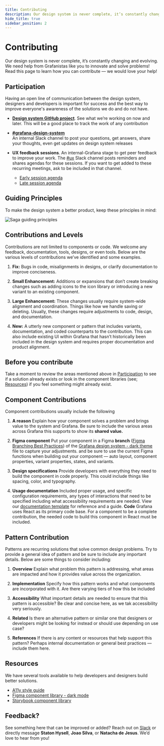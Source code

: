 ```yaml
---
title: Contributing
description: Our design system is never complete, it’s constantly changing and evolving. We need help from Grafanistas like you to innovate and solve problems! Read this page to learn how you can contribute — we would love your help!
hide_title: true
sidebar_position: 2
---
```



# Contributing <Badge text='ready' color='green'></Badge>

Our design system is never complete, it’s constantly changing and evolving. We need help from Grafanistas like you to innovate and solve problems! Read this page to learn how you can contribute — we would love your help!

## Participation

Having an open line of communication between the design system, designers and developers is important for success and the best way to improve everyone's awareness of the solutions we do and do not have.

- **[Design system GitHub project](https://github.com/orgs/grafana/projects/176/views/4)**.
  See what we’re working on now and later. This will be a good place to track the work of any contribution

- **[#grafana-design-system](https://raintank-corp.slack.com/archives/CT7S455SP)**  
  An internal Slack channel to post your questions, get answers, share your thoughts, even get updates on design system releases

- **UX feedback sessions**.
  An internal-Grafana stage to get peer feedback to improve your work. The [#ux](https://raintank-corp.slack.com/archives/C0F5GDR4P) Slack channel posts reminders and shares agendas for these sessions. If you want to get added to these recurring meetings, ask to be included in that channel.
  - [Early session agenda](https://docs.google.com/document/d/1m2yciWfQa-rp-KLUrMLYOge00GAd8bLPzmDtDwDFt0o/edit?usp=sharing)
  - [Late session agenda](https://docs.google.com/document/d/1oeaCzAyy3W-TguKUTaOqT2wIiAabuAO_Gr3TMOZKxcA/edit)

## Guiding Principles

To make the design system a better product, keep these principles in mind:

![Saga guiding principles](/img/GuidingPrinciples.png 'Image showing graphs and charts related to the guiding principles of the Saga design system')

## Contributions and Levels

Contributions are not limited to components or code. We welcome any feedback, documentation, tools, designs, or even tools. Below are the various levels of contributions we’ve identified and some examples.

1. **Fix:** Bugs in code, misalignments in designs, or clarify documentation to improve conciseness.

2. **Small Enhancement:** Additions or expansions that don’t create breaking changes such as adding icons to the icon library or introducing a new variant to an existing component.

3. **Large Enhancement:** These changes usually require system-wide alignment and coordination. Things like how we handle saving or deleting. Usually, these changes require adjustments to code, design, and documentation.

4. **New:** A utterly new component or pattern that includes variants, documentation, and coded counterparts to the contribution. This can also include existing UI within Grafana that hasn’t historically been included in the design system and requires proper documentation and product alignment.

## Before you contribute

Take a moment to review the areas mentioned above in [Participation](/contributing#participation) to see if a solution already exists or look in the component libraries (see; [Resources](/contributing#resources)) if you feel something might already exist.

## Component Contributions

Component contributions usually include the following

1. **A reason**
   Explain how your component solves a problem and brings value to the system and Grafana. Be sure to include the various areas across Grafana this supports to show its **shared value.**

2. **Figma component**
   Put your component in a Figma **branch** ([Figma Branching Best Practices](https://www.figma.com/best-practices/branching-in-figma/)) of the [Grafana design system - dark theme](https://www.figma.com/file/htVIFrTq8e7sx8Olo7L6kZ/Grafana-design-system---Dark-theme?node-id=8444%3A13469&t=cS6yqqfuFLwhDQR9-1) file to capture your adjustments. and be sure to use the current Figma functions when building out your component — auto layout, component properties, variant properties, states, and variants.
3. **Design specifications**
   Provide developers with everything they need to build the component in code properly. This could include things like spacing, color, and typography.

4. **Usage documentation**
   Included proper usage, and specific configuration requirements, any types of interactions that need to be specified including what accessibility requirements are needed. View our [documentation template](https://docs.google.com/document/d/1wTaSWYif6Kz-2aBuP4R-HUkj9JwFsyYIwZroALQTQOs/edit?usp=share_link) for reference and a guide.
   **Code**
   Grafana uses React as its primary code base. For a component to be a complete contribution, the needed code to build this component in React must be included.

## Pattern Contribution

Patterns are recurring solutions that solve common design problems. Try to provide a general idea of pattern and be sure to include any important details. Below are some things to consider including:

1. **Overview**
   Explain what problem this pattern is addressing, what areas are impacted and how it provides value across the organization.

2. **Implementation**
   Specify how this pattern works and what components are incorporated with it. Are there varying tiers of how this be included

3. **Accessibility**
   What important details are needed to ensure that this pattern is accessible? Be clear and concise here, as we tak accessibility very seriously.

4. **Related**
   Is there an alternative pattern or similar one that designers or developers might be looking for instead or should use depending on use case?

5. **References**
   If there is any content or resources that help support this pattern? Perhaps internal documentation or general best practices — include them here.

## Resources

We have several tools available to help developers and designers build better solutions.

- [A11y style guide](https://github.com/grafana/grafana/blob/main/contribute/style-guides/accessibility.md)
- [Figma component library - dark mode](https://www.figma.com/file/htVIFrTq8e7sx8Olo7L6kZ/Grafana-design-system---Dark-theme?node-id=8443%3A13519)
- [Storybook component library](https://developers.grafana.com/ui/latest/index.html?path=/docs/docs-overview-intro--page)

## Feedback?

See something here that can be improved or added? Reach out on [Slack](https://raintank-corp.slack.com/archives/CT7S455SP) or directly message **Staton Hysell**, **Joao Silva**, or **Natacha de Jesus**. We’d love to hear from you!
